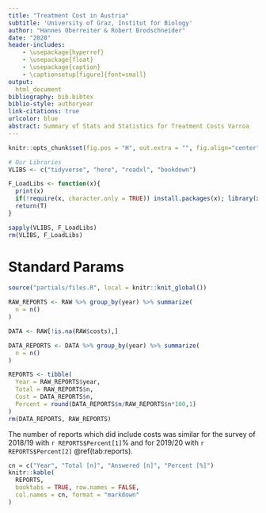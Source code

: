 ```yaml
---
title: "Treatment Cost in Austria"
subtitle: 'University of Graz, Institut for Biology'
author: "Hannes Oberreiter & Robert Brodschneider"
date: "2020"
header-includes:
    - \usepackage{hyperref}
    - \usepackage{float}
    - \usepackage{caption}
    - \captionsetup[figure]{font=small}
output:
  html_document
bibliography: bib.bibtex
biblio-style: authoryear
link-citations: true
urlcolor: blue
abstract: Summary of Stats and Statistics for Treatment Costs Varroa
---
```


```r
knitr::opts_chunk$set(fig.pos = "H", out.extra = "", fig.align="center", out.width = "100%")

# Our Libraries
VLIBS <- c("tidyverse", "here", "readxl", "bookdown")

F_LoadLibs <- function(x){
  print(x)
  if(!require(x, character.only = TRUE)) install.packages(x); library(x, character.only = TRUE);
  return(T)
}

sapply(VLIBS, F_LoadLibs)
rm(VLIBS, F_LoadLibs)
```

# Standard Params

```r
source("partials/files.R", local = knitr::knit_global())

RAW_REPORTS <- RAW %>% group_by(year) %>% summarize(
  n = n()
)

DATA <- RAW[!is.na(RAW$costs),]

DATA_REPORTS <- DATA %>% group_by(year) %>% summarize(
  n = n()
)

REPORTS <- tibble(
  Year = RAW_REPORTS$year,
  Total = RAW_REPORTS$n,
  Cost = DATA_REPORTS$n,
  Percent = round(DATA_REPORTS$n/RAW_REPORTS$n*100,1)
)
rm(DATA_REPORTS, RAW_REPORTS)
```

The number of reports which did include costs was similar for the survey of 2018/19 with `r REPORTS$Percent[1]`% and for 2019/20 with `r REPORTS$Percent[2]` \@ref(tab:reports).

```r
cn = c("Year", "Total [n]", "Answered [n]", "Percent [%]")
knitr::kable(
  REPORTS,
  booktabs = TRUE, row.names = FALSE,
  col.names = cn, format = "markdown"
)
```

